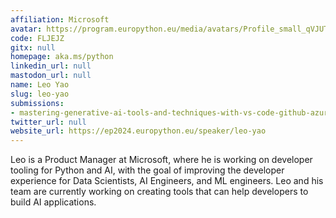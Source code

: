 ```yaml
---
affiliation: Microsoft
avatar: https://program.europython.eu/media/avatars/Profile_small_qVJUTKd.jpg
code: FLJEJZ
gitx: null
homepage: aka.ms/python
linkedin_url: null
mastodon_url: null
name: Leo Yao
slug: leo-yao
submissions:
- mastering-generative-ai-tools-and-techniques-with-vs-code-github-azure
twitter_url: null
website_url: https://ep2024.europython.eu/speaker/leo-yao
---
```


Leo is a Product Manager at Microsoft, where he is working on developer tooling for Python and AI, with the goal of improving the developer experience for Data Scientists, AI Engineers, and ML engineers. Leo and his team are currently working on creating tools that can help developers to build AI applications.
